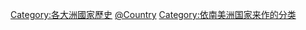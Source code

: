 {{Categories by country|nocat}}

[[Category:各大洲國家歷史|Category:各大洲國家歷史]]
[[Category:南美洲歷史|@Country]]
[[Category:依南美洲国家来作的分类|Category:依南美洲国家来作的分类]]